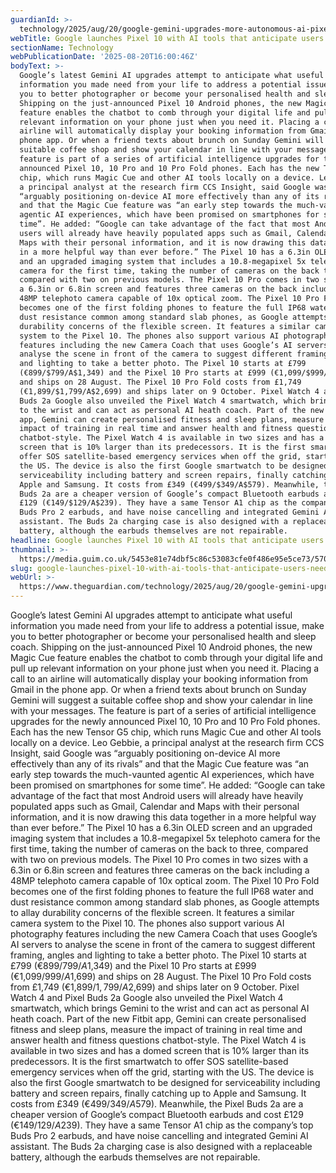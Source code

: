 ```yaml
---
guardianId: >-
  technology/2025/aug/20/google-gemini-upgrades-more-autonomous-ai-pixel-phones-watches
webTitle: Google launches Pixel 10 with AI tools that anticipate users’ needs
sectionName: Technology
webPublicationDate: '2025-08-20T16:00:46Z'
bodyText: >-
  Google’s latest Gemini AI upgrades attempt to anticipate what useful
  information you made need from your life to address a potential issue, make
  you to better photographer or become your personalised health and sleep coach.
  Shipping on the just-announced Pixel 10 Android phones, the new Magic Cue
  feature enables the chatbot to comb through your digital life and pull up
  relevant information on your phone just when you need it. Placing a call to an
  airline will automatically display your booking information from Gmail in the
  phone app. Or when a friend texts about brunch on Sunday Gemini will suggest a
  suitable coffee shop and show your calendar in line with your messages. The
  feature is part of a series of artificial intelligence upgrades for the newly
  announced Pixel 10, 10 Pro and 10 Pro Fold phones. Each has the new Tensor G5
  chip, which runs Magic Cue and other AI tools locally on a device. Leo Gebbie,
  a principal analyst at the research firm CCS Insight, said Google was
  “arguably positioning on-device AI more effectively than any of its rivals”
  and that the Magic Cue feature was “an early step towards the much-vaunted
  agentic AI experiences, which have been promised on smartphones for some
  time”. He added: “Google can take advantage of the fact that most Android
  users will already have heavily populated apps such as Gmail, Calendar and
  Maps with their personal information, and it is now drawing this data together
  in a more helpful way than ever before.” The Pixel 10 has a 6.3in OLED screen
  and an upgraded imaging system that includes a 10.8-megapixel 5x telephoto
  camera for the first time, taking the number of cameras on the back to three,
  compared with two on previous models. The Pixel 10 Pro comes in two sizes with
  a 6.3in or 6.8in screen and features three cameras on the back including a
  48MP telephoto camera capable of 10x optical zoom. The Pixel 10 Pro Fold
  becomes one of the first folding phones to feature the full IP68 water and
  dust resistance common among standard slab phones, as Google attempts to allay
  durability concerns of the flexible screen. It features a similar camera
  system to the Pixel 10. The phones also support various AI photography
  features including the new Camera Coach that uses Google’s AI servers to
  analyse the scene in front of the camera to suggest different framing, angles
  and lighting to take a better photo. The Pixel 10 starts at £799
  (€899/$799/A$1,349) and the Pixel 10 Pro starts at £999 (€1,099/$999/A$1,699)
  and ships on 28 August. The Pixel 10 Pro Fold costs from £1,749
  (€1,899/$1,799/A$2,699) and ships later on 9 October. Pixel Watch 4 and Pixel
  Buds 2a Google also unveiled the Pixel Watch 4 smartwatch, which brings Gemini
  to the wrist and can act as personal AI heath coach. Part of the new Fitbit
  app, Gemini can create personalised fitness and sleep plans, measure the
  impact of training in real time and answer health and fitness questions
  chatbot-style. The Pixel Watch 4 is available in two sizes and has a domed
  screen that is 10% larger than its predecessors. It is the first smartwatch to
  offer SOS satellite-based emergency services when off the grid, starting with
  the US. The device is also the first Google smartwatch to be designed for
  serviceability including battery and screen repairs, finally catching up to
  Apple and Samsung. It costs from £349 (€499/$349/A$579). Meanwhile, the Pixel
  Buds 2a are a cheaper version of Google’s compact Bluetooth earbuds and cost
  £129 (€149/$129/A$239). They have a same Tensor A1 chip as the company’s top
  Buds Pro 2 earbuds, and have noise cancelling and integrated Gemini AI
  assistant. The Buds 2a charging case is also designed with a replaceable
  battery, although the earbuds themselves are not repairable.
headline: Google launches Pixel 10 with AI tools that anticipate users’ needs
thumbnail: >-
  https://media.guim.co.uk/5453e81e74dbf5c86c53083cfe0f486e95e5ce73/570_0_2700_2160/500.jpg
slug: google-launches-pixel-10-with-ai-tools-that-anticipate-users-needs
webUrl: >-
  https://www.theguardian.com/technology/2025/aug/20/google-gemini-upgrades-more-autonomous-ai-pixel-phones-watches
---
```

Google’s latest Gemini AI upgrades attempt to anticipate what useful information you made need from your life to address a potential issue, make you to better photographer or become your personalised health and sleep coach. Shipping on the just-announced Pixel 10 Android phones, the new Magic Cue feature enables the chatbot to comb through your digital life and pull up relevant information on your phone just when you need it. Placing a call to an airline will automatically display your booking information from Gmail in the phone app. Or when a friend texts about brunch on Sunday Gemini will suggest a suitable coffee shop and show your calendar in line with your messages. The feature is part of a series of artificial intelligence upgrades for the newly announced Pixel 10, 10 Pro and 10 Pro Fold phones. Each has the new Tensor G5 chip, which runs Magic Cue and other AI tools locally on a device. Leo Gebbie, a principal analyst at the research firm CCS Insight, said Google was “arguably positioning on-device AI more effectively than any of its rivals” and that the Magic Cue feature was “an early step towards the much-vaunted agentic AI experiences, which have been promised on smartphones for some time”. He added: “Google can take advantage of the fact that most Android users will already have heavily populated apps such as Gmail, Calendar and Maps with their personal information, and it is now drawing this data together in a more helpful way than ever before.” The Pixel 10 has a 6.3in OLED screen and an upgraded imaging system that includes a 10.8-megapixel 5x telephoto camera for the first time, taking the number of cameras on the back to three, compared with two on previous models. The Pixel 10 Pro comes in two sizes with a 6.3in or 6.8in screen and features three cameras on the back including a 48MP telephoto camera capable of 10x optical zoom. The Pixel 10 Pro Fold becomes one of the first folding phones to feature the full IP68 water and dust resistance common among standard slab phones, as Google attempts to allay durability concerns of the flexible screen. It features a similar camera system to the Pixel 10. The phones also support various AI photography features including the new Camera Coach that uses Google’s AI servers to analyse the scene in front of the camera to suggest different framing, angles and lighting to take a better photo. The Pixel 10 starts at £799 (€899/$799/A$1,349) and the Pixel 10 Pro starts at £999 (€1,099/$999/A$1,699) and ships on 28 August. The Pixel 10 Pro Fold costs from £1,749 (€1,899/$1,799/A$2,699) and ships later on 9 October. Pixel Watch 4 and Pixel Buds 2a Google also unveiled the Pixel Watch 4 smartwatch, which brings Gemini to the wrist and can act as personal AI heath coach. Part of the new Fitbit app, Gemini can create personalised fitness and sleep plans, measure the impact of training in real time and answer health and fitness questions chatbot-style. The Pixel Watch 4 is available in two sizes and has a domed screen that is 10% larger than its predecessors. It is the first smartwatch to offer SOS satellite-based emergency services when off the grid, starting with the US. The device is also the first Google smartwatch to be designed for serviceability including battery and screen repairs, finally catching up to Apple and Samsung. It costs from £349 (€499/$349/A$579). Meanwhile, the Pixel Buds 2a are a cheaper version of Google’s compact Bluetooth earbuds and cost £129 (€149/$129/A$239). They have a same Tensor A1 chip as the company’s top Buds Pro 2 earbuds, and have noise cancelling and integrated Gemini AI assistant. The Buds 2a charging case is also designed with a replaceable battery, although the earbuds themselves are not repairable.

